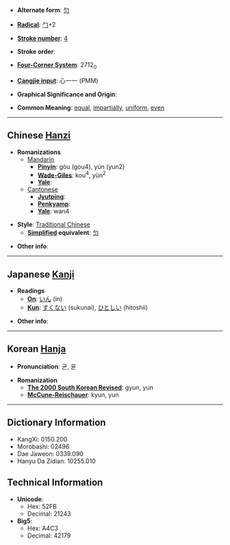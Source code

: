 * '''Alternate form''': [[匀]]

* '''[[Wiktionary:Chinese radical index| Radical]]''': [[Wiktionary:Chinese radical index 勹|勹]]+2

* '''[[Wiktionary:Chinese total strokes index|Stroke number]]''': [[Wiktionary:Chinese total strokes index 4|4]]

* '''Stroke order''': 

* '''[[Wiktionary:Chinese four corner index|Four-Corner System]]''': 2712<sub>0</sub>

* '''[[Wiktionary:Chinese Cangjie index|Cangjie input]]''': 心一一 (PMM)

* '''Graphical Significance and Origin''': 

* '''Common Meaning''': [[equal]], [[impartially]], [[uniform]], [[even]]

----

== Chinese [[Hanzi]] ==

* '''Romanizations'''
** [[Mandarin]]
*** '''[[Pinyin]]''': gòu (gou4), yún (yun2)
*** '''[[Wade-Giles]]''': kou<sup>4</sup>, yün<sup>2</sup>
*** '''[[Yale]]''': 
**[[Cantonese]]
***'''[[Jyutping]]''':
***'''[[Penkyamp]]''': 
***'''[[Yale]]''': wan4

* '''Style''': [[Traditional Chinese]] 
** '''[[Simplified Chinese|Simplified]] equivalent''': [[匀]]

* '''Other info''': 

----

== Japanese [[Kanji]] ==

* '''Readings'''
** '''[[On]]''': [[いん]] (in)
** '''[[Kun]]''': [[すくない]] (sukunai), [[ひとしい]] (hitoshii)

* '''Other info''':  

----

== Korean [[Hanja]] ==

* '''Pronunciation''': 균, 윤

* '''Romanization'''
** '''[[The 2000 South Korean Revised Romanization|The 2000 South Korean Revised]]''': gyun, yun
** '''[[McCune-Reischauer]]''': kyun, yun

----

== Dictionary Information ==

* KangXi: 0150.200
* Morobashi: 02496
* Dae Jaweon: 0339.090
* Hanyu Da Zidian: 10255.010

== Technical Information ==

* '''Unicode''':
** Hex: 52FB
** Decimal: 21243
* '''Big5''':
** Hex: A4C3
** Decimal: 42179